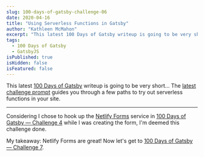 ```yaml
---
slug: 100-days-of-gatsby-challenge-06
date: 2020-04-16
title: "Using Serverless Functions in Gatsby"
author: "Kathleen McMahon"
excerpt: "This latest 100 Days of Gatsby writeup is going to be very short... The latest challenge prompt guides you through a few paths to try..."
tags:
  - 100 Days of Gatsby
  - GatsbyJS
isPublished: true
isHidden: false
isFeatured: false
---
```


This latest [100 Days of Gatsby](https://twitter.com/gatsbyjs/status/1208068118335119364) writeup is going to be very short... The [latest challenge prompt](https://www.gatsbyjs.org/blog/100days/serverless/) guides you through a few paths to try out serverless functions in your site.

---

Considering I chose to hook up the [Netlify Forms](https://docs.netlify.com/forms/setup/) service in [100 Days of Gatsby — Challenge 4](/write/100-days-of-gatsby-challenge-04/) while I was creating the form, I'm deemed this challenge done.

My takeaway: Netlify Forms are great! Now let's get to [100 Days of Gatsby — Challenge 7](/write/100-days-of-gatsby-challenge-07/).
